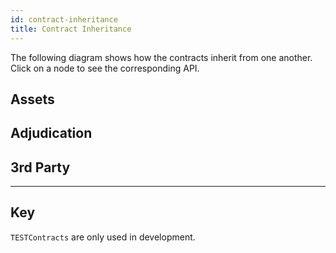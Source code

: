 ```yaml
---
id: contract-inheritance
title: Contract Inheritance
---
```



The following diagram shows how the contracts inherit from one another. Click on a node to see the corresponding API.

## Assets

<Mermaid
  chart='
graph TD
linkStyle default interpolate basis
SafeMath([SafeMath])
Outcome([Outcome])
IAssetHolder
AssetHolder
IERC20
ERC20AssetHolder
ETHAssetHolder
TESTAssetHolder
IAssetHolder--> AssetHolder
SafeMath-.-> AssetHolder
IERC20-.-> ERC20AssetHolder
Outcome-.-> AssetHolder
AssetHolder-->ETHAssetHolder
AssetHolder-->ERC20AssetHolder
AssetHolder-->TESTAssetHolder
classDef Library fill:#ffffff,stroke:#656664,stroke-dasharray: 5 5
classDef Contract fill:#ffffff,stroke:#656664;
classDef DeployedContract fill:#ffffff,stroke:#3531ff,stroke-width:3px;
classDef Abstraction fill:#ffffff,stroke:#8dc404,stroke-dasharray: 5 5;
classDef Interface fill:#ffffff,stroke:#de1065,stroke-dasharray: 5 5;
classDef TestContract fill:#fafe4f,stroke-width:0px
class SafeMath,Outcome Library;
class IAssetHolder,IERC20 Interface;
class AssetHolder,ETHAssetHolder,ERC20AssetHolder Contract;
class TESTAssetHolder TestContract;
class ETHAssetHolder,ERC20AssetHolder DeployedContract;
click SafeMath "/contract-api/natspec/SafeMath";
click Outcome "/contract-api/natspec/Outcome";
click AssetHolder "/contract-api/natspec/AssetHolder";
click ERC20AssetHolder "/contract-api/natspec/ERC20AssetHolder";
click ETHAssetHolder "/contract-api/natspec/ETHAssetHolder";
click IAssetHolder "/contract-api/natspec/IAssetHolder";
click TESTAssetHolder "/contract-api/natspec/TESTAssetHolder";
click IERC20 "/contract-api/natspec/IERC20";
'
/>

## Adjudication

<Mermaid
  chart='
graph TD
linkStyle default interpolate basis
Outcome([Outcome])
IAdjudicator
IForceMove
ForceMove
NitroAdjudicator
TESTForceMove
TESTNitroAdjudicator
IForceMoveApp-.-> ForceMove
IForceMove--> ForceMove
Outcome--> NitroAdjudicator
IAdjudicator--> NitroAdjudicator
ForceMove--> NitroAdjudicator
ForceMove-->TESTForceMove
NitroAdjudicator--> TESTNitroAdjudicator
classDef Contract fill:#ffffff,stroke:#656664;
classDef DeployedContract fill:#ffffff,stroke:#3531ff,stroke-width:3px;
classDef Abstraction fill:#ffffff,stroke:#8dc404,stroke-dasharray: 5 5
classDef Interface fill:#ffffff,stroke:#de1065,stroke-dasharray: 5 5
classDef TestContract fill:#fafe4f,stroke-width:0px;
classDef Library fill:#ffffff,stroke:#656664,stroke-dasharray: 5 5
class Outcome,SafeMath Library;
class IAdjudicator,IForceMoveApp, IForceMove Interface;
class ForceMove Contract;
class TESTForceMove,TESTNitroAdjudicator TestContract;
class NitroAdjudicator DeployedContract;
click IForceMoveApp "/contract-api/natspec/IForceMoveApp";
click SafeMath "/contract-api/natspec/SafeMath";
click Outcome "/contract-api/natspec/Outcome";
click IAdjudicator "/contract-api/natspec/IAdjudicator";
click ForceMove "/contract-api/natspec/ForceMove";
click IForceMove "/contract-api/natspec/IForceMove";
click NitroAdjudicator "/contract-api/natspec/NitroAdjudicator";
click Outcome "/contract-api/natspec/Outcome";
click SafeMath "/contract-api/natspec/SafeMath";
click TESTForceMove "/contract-api/natspec/TESTForceMove";
click TESTNitroAdjudicator "/contract-api/natspec/TESTNitroAdjudicator";
'
/>

## 3rd Party

<Mermaid
  chart='
graph TD
linkStyle default interpolate basis
ERC20
IERC20
Token
CountingApp
IForceMoveApp
SingleAssetPayments
TrivialApp
IForceMoveApp-->CountingApp
IForceMoveApp-->TrivialApp
IForceMoveApp-->SingleAssetPayments
IERC20-->ERC20
ERC20-->Token
classDef Contract fill:#ffffff,stroke:#656664;
classDef DeployedContract fill:#ffffff,stroke:#3531ff,stroke-width:3px;
classDef Abstraction fill:#ffffff,stroke:#8dc404,stroke-dasharray: 5 5
classDef Interface fill:#ffffff,stroke:#de1065,stroke-dasharray: 5 5
classDef TestContract fill:#fafe4f,stroke-width:0px;
classDef fill:#ffffff,stroke:#656664,stroke-dasharray: 5 5
class Outcome,SafeMath Library;
class IForceMoveApp,IERC20 Interface;
class SingleAssetPayments,TrivialApp,CountingApp,ERC20 Contract;
class Token TestContract;
click CountingApp "/contract-api/natspec/CountingApp";
click ERC20 "/contract-api/natspec/ERC20";
click IForceMoveApp "/contract-api/natspec/IForceMoveApp";
click IERC20 "/contract-api/natspec/IERC20";
click Outcome "/contract-api/natspec/Outcome";
click SafeMath "/contract-api/natspec/SafeMath";
click SingleAssetPayments "/contract-api/natspec/SingleAssetPayments";
click Token "/contract-api/natspec/Token";
click TrivialApp "/contract-api/natspec/TrivialApp";
'
/>

---

## Key

<Mermaid
  chart="
graph TD
linkStyle default interpolate basis
Abstraction-->|Inherited by| Contract
Contract-->|Inherited by| TESTContract
Interface-->|Inherited by| Contract
Library([Library])-.->|Imported by| Contract
DeployedContract
classDef Contract fill:#ffffff,stroke:#656664;
classDef TestContract fill:#fafe4f,stroke-width:0px;
classDef Interface fill:#ffffff,stroke:#de1065,stroke-dasharray: 5 5
classDef Library fill:#ffffff,stroke:#656664,stroke-dasharray: 5 5
classDef DeployedContract fill:#ffffff,stroke:#3531ff,stroke-width:3px;
class Library Library;
class Contract Contract;
class TESTContract TestContract;
class Interface Interface;
class DeployedContract DeployedContract
"
/>

`TESTContracts` are only used in development.
